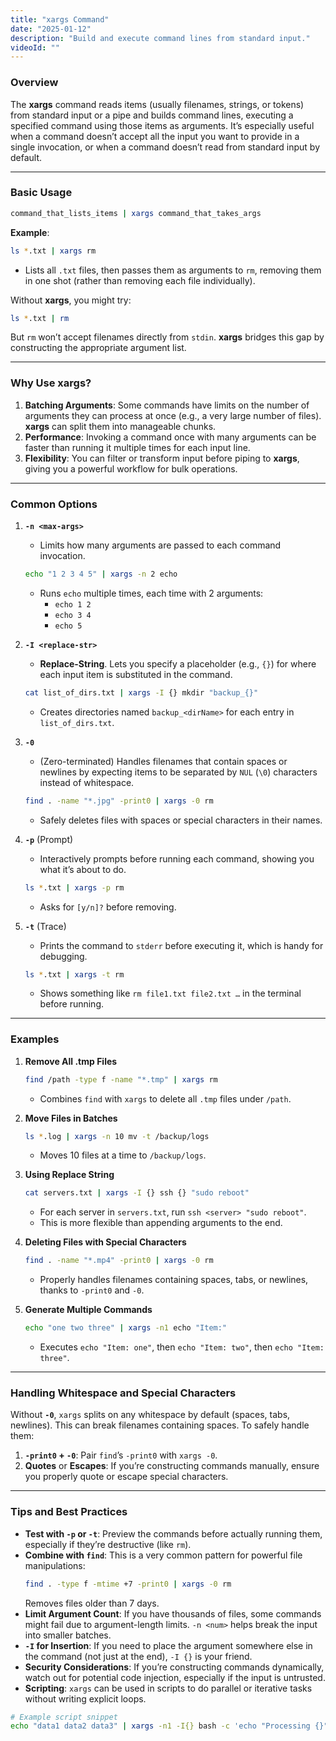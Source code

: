 ```yaml
---
title: "xargs Command"
date: "2025-01-12"
description: "Build and execute command lines from standard input."
videoId: ""
---
```


### Overview

The **xargs** command reads items (usually filenames, strings, or tokens) from standard input or a pipe and builds command lines, executing a specified command using those items as arguments. It’s especially useful when a command doesn’t accept all the input you want to provide in a single invocation, or when a command doesn’t read from standard input by default.

---

### Basic Usage

```bash
command_that_lists_items | xargs command_that_takes_args
```

**Example**:
```bash
ls *.txt | xargs rm
```
- Lists all `.txt` files, then passes them as arguments to `rm`, removing them in one shot (rather than removing each file individually).

Without **xargs**, you might try:
```bash
ls *.txt | rm
```
But `rm` won’t accept filenames directly from `stdin`. **xargs** bridges this gap by constructing the appropriate argument list.

---

### Why Use xargs?

1. **Batching Arguments**: Some commands have limits on the number of arguments they can process at once (e.g., a very large number of files). **xargs** can split them into manageable chunks.  
2. **Performance**: Invoking a command once with many arguments can be faster than running it multiple times for each input line.  
3. **Flexibility**: You can filter or transform input before piping to **xargs**, giving you a powerful workflow for bulk operations.

---

### Common Options

1. **`-n <max-args>`**  
   - Limits how many arguments are passed to each command invocation.
   ```bash
   echo "1 2 3 4 5" | xargs -n 2 echo
   ```
   - Runs `echo` multiple times, each time with 2 arguments:
     - `echo 1 2`
     - `echo 3 4`
     - `echo 5`
   
2. **`-I <replace-str>`**  
   - **Replace-String**. Lets you specify a placeholder (e.g., `{}`) for where each input item is substituted in the command.
   ```bash
   cat list_of_dirs.txt | xargs -I {} mkdir "backup_{}"
   ```
   - Creates directories named `backup_<dirName>` for each entry in `list_of_dirs.txt`.

3. **`-0`**  
   - (Zero-terminated) Handles filenames that contain spaces or newlines by expecting items to be separated by `NUL` (`\0`) characters instead of whitespace.
   ```bash
   find . -name "*.jpg" -print0 | xargs -0 rm
   ```
   - Safely deletes files with spaces or special characters in their names.

4. **`-p`** (Prompt)  
   - Interactively prompts before running each command, showing you what it’s about to do.
   ```bash
   ls *.txt | xargs -p rm
   ```
   - Asks for `[y/n]?` before removing.

5. **`-t`** (Trace)  
   - Prints the command to `stderr` before executing it, which is handy for debugging.
   ```bash
   ls *.txt | xargs -t rm
   ```
   - Shows something like `rm file1.txt file2.txt …` in the terminal before running.

---

### Examples

1. **Remove All .tmp Files**  
   ```bash
   find /path -type f -name "*.tmp" | xargs rm
   ```
   - Combines `find` with `xargs` to delete all `.tmp` files under `/path`.

2. **Move Files in Batches**  
   ```bash
   ls *.log | xargs -n 10 mv -t /backup/logs
   ```
   - Moves 10 files at a time to `/backup/logs`.

3. **Using Replace String**  
   ```bash
   cat servers.txt | xargs -I {} ssh {} "sudo reboot"
   ```
   - For each server in `servers.txt`, run `ssh <server> "sudo reboot"`.  
   - This is more flexible than appending arguments to the end.

4. **Deleting Files with Special Characters**  
   ```bash
   find . -name "*.mp4" -print0 | xargs -0 rm
   ```
   - Properly handles filenames containing spaces, tabs, or newlines, thanks to `-print0` and `-0`.

5. **Generate Multiple Commands**  
   ```bash
   echo "one two three" | xargs -n1 echo "Item:"
   ```
   - Executes `echo "Item: one"`, then `echo "Item: two"`, then `echo "Item: three"`.

---

### Handling Whitespace and Special Characters

Without **`-0`**, `xargs` splits on any whitespace by default (spaces, tabs, newlines). This can break filenames containing spaces. To safely handle them:

1. **`-print0` + `-0`**: Pair `find`’s `-print0` with `xargs -0`.  
2. **Quotes** or **Escapes**: If you’re constructing commands manually, ensure you properly quote or escape special characters.

---

### Tips and Best Practices

- **Test with `-p` or `-t`**: Preview the commands before actually running them, especially if they’re destructive (like `rm`).  
- **Combine with `find`**: This is a very common pattern for powerful file manipulations:
  ```bash
  find . -type f -mtime +7 -print0 | xargs -0 rm
  ```
  Removes files older than 7 days.  
- **Limit Argument Count**: If you have thousands of files, some commands might fail due to argument-length limits. `-n <num>` helps break the input into smaller batches.  
- **`-I` for Insertion**: If you need to place the argument somewhere else in the command (not just at the end), `-I {}` is your friend.  
- **Security Considerations**: If you’re constructing commands dynamically, watch out for potential code injection, especially if the input is untrusted.  
- **Scripting**: `xargs` can be used in scripts to do parallel or iterative tasks without writing explicit loops.

```bash
# Example script snippet
echo "data1 data2 data3" | xargs -n1 -I{} bash -c 'echo "Processing {}" && process_data {}'
```